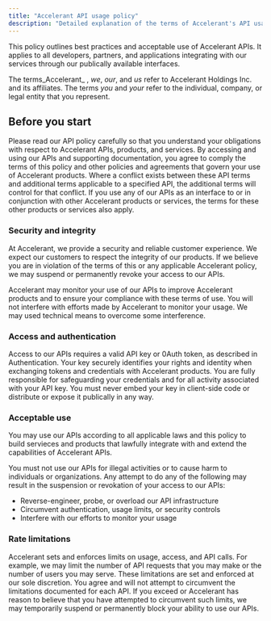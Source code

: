 ```yaml
---
title: "Accelerant API usage policy"
description: "Detailed explanation of the terms of Accelerant's API usage policy."
---
```


This policy outlines best practices and acceptable use of Accelerant APIs. It applies to all developers, partners, and applications integrating with our services through our publically available interfaces.

The terms_Accelerant_ , _we_, _our_, and _us_ refer to Accelerant Holdings Inc. and its affiliates. The terms _you_ and _your_ refer to the individual, company, or legal entity that you represent.

## Before you start

Please read our API policy carefully so that you understand your obligations with respect to Accelerant APIs, products, and services. By accessing and using our APIs and supporting documentation, you agree to comply the terms of this policy and other policies and agreements that govern your use of Accelerant products. Where a conflict exists between these API terms and additional terms applicable to a specified API, the additional terms will control for that conflict. If you use any of our APIs as an interface to or in conjunction with other Accelerant products or services, the terms for these other products or services also apply.

### Security and integrity

At Accelerant, we provide a security and reliable customer experience. We expect our customers to respect the integrity of our products. If we believe you are in violation of the terms of this or any applicable Accelerant policy, we may suspend or permanently revoke your access to our APIs.

Accelerant may monitor your use of our APIs to improve Accelerant products and to ensure your compliance with these terms of use. You will not interfere with efforts made by Accelerant to monitor your usage. We may used technical means to overcome some interference.

### Access and authentication

Access to our APIs requires a valid API key or 0Auth token, as described in Authentication. Your key securely identifies your rights and identity when exchanging tokens and credentials with Accelerant products. You are fully responsible for safeguarding your credentials and for all activity associated with your API key. You must never embed your key in client-side code or distribute or expose it publically in any way.

### Acceptable use

You may use our APIs according to all applicable laws and this policy to build servieces and products that lawfully integrate with and extend the capabilities of Accelerant APIs.

You must not use our APIs for illegal activities or to cause harm to individuals or organizations. Any attempt to do any of the following may result in the suspension or revokation of your access to our APIs:

- Reverse-engineer, probe, or overload our API infrastructure
- Circumvent authentication, usage limits, or security controls
- Interfere with our efforts to monitor your usage

### Rate limitations

Accelerant sets and enforces limits on usage, access, and API calls. For example, we may limit the number of API requests that you may make or the number of users you may serve. These limitations are set and enforced at our sole discretion. You agree and will not attempt to circumvent the limitations documented for each API. If you exceed or Accelerant has reason to believe that you have attempted to circumvent such limits, we may temporarily suspend or permanently block your ability to use our APIs.

 